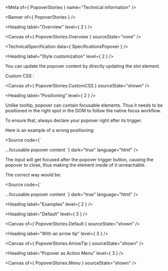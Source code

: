 
<Meta of={ PopoverStories } name="Technical information" />

<Banner of={ PopoverStories } />

<Heading label="Overview" level={ 2 } />

<Canvas of={ PopoverStories.Overview } sourceState="none" />

<TechnicalSpecification data={ SpecificationsPopover } />

<Heading label="Style customization" level={ 2 } />

You can update the popover content by directly updating the slot element.

Custom CSS :

<Canvas of={ PopoverStories.CustomCSS } sourceState="shown" />

<Heading label="Positioning" level={ 2 } />

Unlike tooltip, popover can contain focusable elements.
Thus it needs to be positioned in the right spot in the DOM to follow the native focus workflow.

To ensure that, always declare your popover right after its trigger.

Here is an example of a wrong positioning:

<Source code={`
<ods-button icon="ellipsis-vertical"
            id="popover-trigger"
            label="Menu">
</ods-button>

<ods-input name="some-input">
</ods-input>

<ods-popover trigger-id="popover-trigger">
  ...focusable popover content
</ods-popover>
`}
        dark="true"
        language="html" />

The input will get focused after the popover trigger button, causing the popover to close, thus making the element inside of it unreachable.

The correct way would be:

<Source code={`
<ods-button icon="ellipsis-vertical"
            id="popover-trigger"
            label="Menu">
</ods-button>

<ods-popover trigger-id="popover-trigger">
  ...focusable popover content
</ods-popover>

<ods-input name="some-input">
</ods-input>
`}
        dark="true"
        language="html" />

<Heading label="Examples" level={ 2 } />

<Heading label="Default" level={ 3 } />

<Canvas of={ PopoverStories.Default } sourceState="shown" />

<Heading label="With an arrow tip" level={ 3 } />

<Canvas of={ PopoverStories.ArrowTip } sourceState="shown" />

<Heading label="Popover as Action Menu" level={ 3 } />

<Canvas of={ PopoverStories.Menu } sourceState="shown" />
